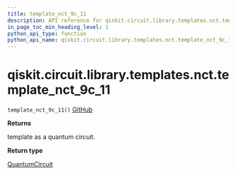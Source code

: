 ```yaml
---
title: template_nct_9c_11
description: API reference for qiskit.circuit.library.templates.nct.template_nct_9c_11
in_page_toc_min_heading_level: 1
python_api_type: function
python_api_name: qiskit.circuit.library.templates.nct.template_nct_9c_11
---
```


<span id="qiskit-circuit-library-templates-nct-template-nct-9c-11" />

# qiskit.circuit.library.templates.nct.template\_nct\_9c\_11

<span id="qiskit.circuit.library.templates.nct.template_nct_9c_11" />

`template_nct_9c_11()` [GitHub](https://github.com/qiskit/qiskit/tree/stable/0.16/qiskit/circuit/library/templates/nct/template_nct_9c_11.py "view source code")

**Returns**

template as a quantum circuit.

**Return type**

[QuantumCircuit](qiskit.circuit.QuantumCircuit "qiskit.circuit.QuantumCircuit")

